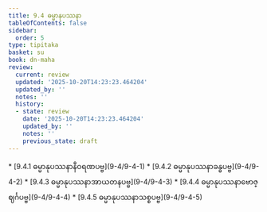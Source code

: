 ```yaml
---
title: 9.4 ဓမ္မာနုပဿနာ
tableOfContents: false
sidebar:
  order: 5
type: tipitaka
basket: su
book: dn-maha
review:
  current: review
  updated: '2025-10-20T14:23:23.464204'
  updated_by: ''
  notes: ''
  history:
  - state: review
    date: '2025-10-20T14:23:23.464204'
    updated_by: ''
    notes: ''
    previous_state: draft
---
```



<DynamicBreadcrumb />


<ReviewStatus review={frontmatter.review} showDetails={true} />

<HypothesisAnnotation frontmatter={frontmatter} />



<TableOfContents book="dn-maha" section="9.4">
* [9.4.1 ဓမ္မာနုပဿနာနီဝရဏပဗ္ဗ](9-4/9-4-1)
* [9.4.2 ဓမ္မာနုပဿနာခန္ဓပဗ္ဗ](9-4/9-4-2)
* [9.4.3 ဓမ္မာနုပဿနာအာယတနပဗ္ဗ](9-4/9-4-3)
* [9.4.4 ဓမ္မာနုပဿနာဗောဇ္ဈင်္ဂပဗ္ဗ](9-4/9-4-4)
* [9.4.5 ဓမ္မာနုပဿနာသစ္စပဗ္ဗ](9-4/9-4-5)
</TableOfContents>